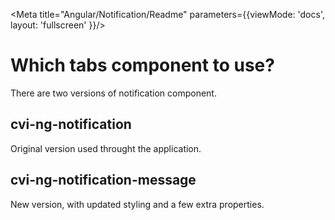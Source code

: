 
<Meta title="Angular/Notification/Readme" parameters={{viewMode: 'docs', layout: 'fullscreen' }}/>

# Which tabs component to use?
There are two versions of notification component.

## cvi-ng-notification
Original version used throught the application.

## cvi-ng-notification-message
New version, with updated styling and a few extra properties.
